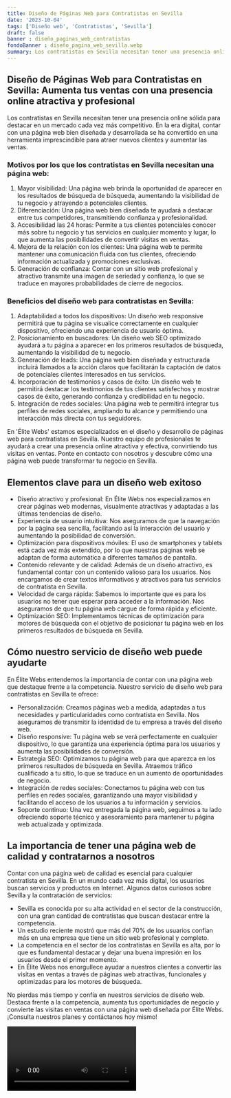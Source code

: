 ```yaml
---
title: Diseño de Páginas Web para Contratistas en Sevilla
date: '2023-10-04'
tags: ['Diseño web', 'Contratistas', 'Sevilla']
draft: false
banner : diseño_paginas_web_contratistas
fondoBanner : diseño_pagina_web_sevilla.webp
summary: Los contratistas en Sevilla necesitan tener una presencia online sólida para destacar en un mercado cada vez más competitivo. En la era digital, contar con una página web bien diseñada y desarrollada se ha convertido en una herramienta imprescindible para atraer nuevos clientes y aumentar las ventas.
---
```


## Diseño de Páginas Web para Contratistas en Sevilla: Aumenta tus ventas con una presencia online atractiva y profesional

Los contratistas en Sevilla necesitan tener una presencia online sólida para destacar en un mercado cada vez más competitivo. En la era digital, contar con una página web bien diseñada y desarrollada se ha convertido en una herramienta imprescindible para atraer nuevos clientes y aumentar las ventas.

### Motivos por los que los contratistas en Sevilla necesitan una página web:

1. Mayor visibilidad: Una página web brinda la oportunidad de aparecer en los resultados de búsqueda de búsqueda, aumentando la visibilidad de tu negocio y atrayendo a potenciales clientes.
2. Diferenciación: Una página web bien diseñada te ayudará a destacar entre tus competidores, transmitiendo confianza y profesionalidad.
3. Accesibilidad las 24 horas: Permite a tus clientes potenciales conocer más sobre tu negocio y tus servicios en cualquier momento y lugar, lo que aumenta las posibilidades de convertir visitas en ventas.
4. Mejora de la relación con los clientes: Una página web te permite mantener una comunicación fluida con tus clientes, ofreciendo información actualizada y promociones exclusivas.
5. Generación de confianza: Contar con un sitio web profesional y atractivo transmite una imagen de seriedad y confianza, lo que se traduce en mayores probabilidades de cierre de negocios.

### Beneficios del diseño web para contratistas en Sevilla:

1. Adaptabilidad a todos los dispositivos: Un diseño web responsive permitirá que tu página se visualice correctamente en cualquier dispositivo, ofreciendo una experiencia de usuario óptima.
2. Posicionamiento en buscadores: Un diseño web SEO optimizado ayudará a tu página a aparecer en los primeros resultados de búsqueda, aumentando la visibilidad de tu negocio.
3. Generación de leads: Una página web bien diseñada y estructurada incluirá llamados a la acción claros que facilitarán la captación de datos de potenciales clientes interesados en tus servicios.
4. Incorporación de testimonios y casos de éxito: Un diseño web te permitirá destacar los testimonios de tus clientes satisfechos y mostrar casos de éxito, generando confianza y credibilidad en tu negocio.
5. Integración de redes sociales: Una página web te permitirá integrar tus perfiles de redes sociales, ampliando tu alcance y permitiendo una interacción más directa con tus seguidores.

En 'Élite Webs' estamos especializados en el diseño y desarrollo de páginas web para contratistas en Sevilla. Nuestro equipo de profesionales te ayudará a crear una presencia online atractiva y efectiva, convirtiendo tus visitas en ventas. Ponte en contacto con nosotros y descubre cómo una página web puede transformar tu negocio en Sevilla.

<GifSeo />

<Cta />

## Elementos clave para un diseño web exitoso

- Diseño atractivo y profesional: En Élite Webs nos especializamos en crear páginas web modernas, visualmente atractivas y adaptadas a las últimas tendencias de diseño.
- Experiencia de usuario intuitiva: Nos aseguramos de que la navegación por la página sea sencilla, facilitando así la interacción del usuario y aumentando la posibilidad de conversión.
- Optimización para dispositivos móviles: El uso de smartphones y tablets está cada vez más extendido, por lo que nuestras páginas web se adaptan de forma automática a diferentes tamaños de pantalla.
- Contenido relevante y de calidad: Además de un diseño atractivo, es fundamental contar con un contenido valioso para los usuarios. Nos encargamos de crear textos informativos y atractivos para tus servicios de contratista en Sevilla.
- Velocidad de carga rápida: Sabemos lo importante que es para los usuarios no tener que esperar para acceder a la información. Nos aseguramos de que tu página web cargue de forma rápida y eficiente.
- Optimización SEO: Implementamos técnicas de optimización para motores de búsqueda con el objetivo de posicionar tu página web en los primeros resultados de búsqueda en Sevilla.

## Cómo nuestro servicio de diseño web puede ayudarte

En Élite Webs entendemos la importancia de contar con una página web que destaque frente a la competencia. Nuestro servicio de diseño web para contratistas en Sevilla te ofrece:

- Personalización: Creamos páginas web a medida, adaptadas a tus necesidades y particularidades como contratista en Sevilla. Nos aseguramos de transmitir la identidad de tu empresa a través del diseño web.
- Diseño responsive: Tu página web se verá perfectamente en cualquier dispositivo, lo que garantiza una experiencia óptima para los usuarios y aumenta las posibilidades de conversión.
- Estrategia SEO: Optimizamos tu página web para que aparezca en los primeros resultados de búsqueda en Sevilla. Atraemos tráfico cualificado a tu sitio, lo que se traduce en un aumento de oportunidades de negocio.
- Integración de redes sociales: Conectamos tu página web con tus perfiles en redes sociales, garantizando una mayor visibilidad y facilitando el acceso de los usuarios a tu información y servicios.
- Soporte continuo: Una vez entregada la página web, seguimos a tu lado ofreciendo soporte técnico y asesoramiento para mantener tu página web actualizada y optimizada.

## La importancia de tener una página web de calidad y contratarnos a nosotros

Contar con una página web de calidad es esencial para cualquier contratista en Sevilla. En un mundo cada vez más digital, los usuarios buscan servicios y productos en Internet. Algunos datos curiosos sobre Sevilla y la contratación de servicios:

- Sevilla es conocida por su alta actividad en el sector de la construcción, con una gran cantidad de contratistas que buscan destacar entre la competencia.
- Un estudio reciente mostró que más del 70% de los usuarios confían más en una empresa que tiene un sitio web profesional y completo.
- La competencia en el sector de los contratistas en Sevilla es alta, por lo que es fundamental destacar y dejar una buena impresión en los usuarios desde el primer momento.
- En Élite Webs nos enorgullece ayudar a nuestros clientes a convertir las visitas en ventas a través de páginas web atractivas, funcionales y optimizadas para los motores de búsqueda.

No pierdas más tiempo y confía en nuestros servicios de diseño web. Destaca frente a la competencia, aumenta tus oportunidades de negocio y convierte las visitas en ventas con una página web diseñada por Élite Webs. ¡Consulta nuestros planes y contáctanos hoy mismo!

<Video />

<CtaBot job='Contratistas' city='Sevilla'/>

<Gmaps query='Sevilla+españa+maps' />